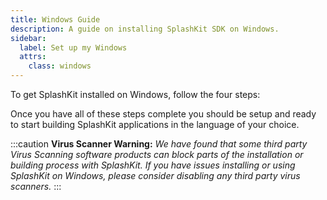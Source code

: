 ```yaml
---
title: Windows Guide
description: A guide on installing SplashKit SDK on Windows.
sidebar:
  label: Set up my Windows
  attrs:
    class: windows
---
```


To get SplashKit installed on Windows, follow the four steps:


<CardGrid>
  <LinkCard
  title="Install the MSYS2 terminal"
  description="Step 1"
  href="/installation/windows/mingw/step-1/"
  />
  <LinkCard
  title="Install SplashKit SDK"
  description="Step 2"
  href="/installation/windows/mingw/step-2/"
  />
  <LinkCard
  title="Install Visual Studio Code"
  description="Step 3"
  href="/installation/windows/mingw/step-3/"
  />
  <LinkCard
  title="Install Language Tools"
  description="Step 4"
  href="/installation/windows/mingw/step-4/"
  />
</CardGrid >

Once you have all of these steps complete you should be setup and ready to
start building SplashKit applications in the language of your choice.

:::caution
**Virus Scanner Warning:**
*We have found that some third party Virus Scanning software products can block
parts of the installation or building process with SplashKit. If you have
issues installing or using SplashKit on Windows, please consider disabling
any third party virus scanners.*
:::
